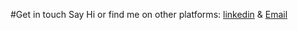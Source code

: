 #Get in touch
Say Hi or find me on other platforms: [linkedin](www.linkedin.com/in/ayushiverma) & [Email](mailto:ayuver3550@gmail.com)
